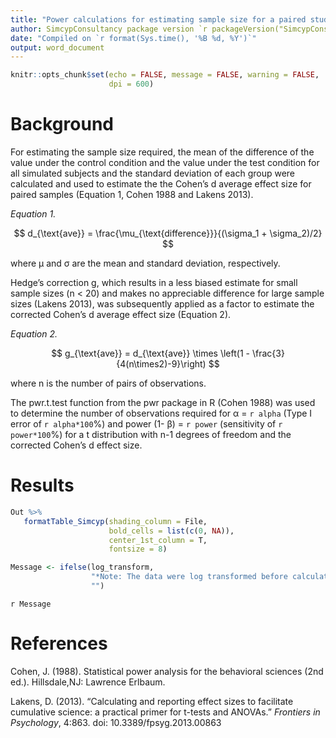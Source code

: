 ```yaml
---
title: "Power calculations for estimating sample size for a paired study design"
author: SimcypConsultancy package version `r packageVersion("SimcypConsultancy")`; `r sessionInfo()[[1]]$version.string`
date: "Compiled on `r format(Sys.time(), '%B %d, %Y')`"
output: word_document
---
```

```r

knitr::opts_chunk$set(echo = FALSE, message = FALSE, warning = FALSE, 
                      dpi = 600)

```


# Background

For estimating the sample size required, the mean of the difference of the value under the control condition and the value under the test condition for all simulated subjects and the standard deviation of each group were calculated and used to estimate the the Cohen's d average effect size for paired samples (Equation 1, Cohen 1988 and Lakens 2013). 

*Equation 1.* 

$$ d_{\text{ave}} = \frac{\mu_{\text{difference}}}{(\sigma_1 + \sigma_2)/2} $$

where &mu; and &sigma; are the mean and standard deviation, respectively. 

Hedge's correction g, which results in a less biased estimate for small sample sizes (n < 20) and makes no appreciable difference for large sample sizes (Lakens 2013), was subsequently applied as a factor to estimate the corrected Cohen's d average effect size (Equation 2). 

*Equation 2.* 

$$ g_{\text{ave}} = d_{\text{ave}} \times \left(1 - \frac{3}{4(n\times2)-9}\right) $$

where n is the number of pairs of observations. 

The pwr.t.test function from the pwr package in R (Cohen 1988) was used to determine the number of observations required for &alpha; = `r alpha` (Type I error of `r alpha*100`\%) and power (1- &beta;) = `r power` (sensitivity of `r power*100`\%) for a t distribution with n-1 degrees of freedom and the corrected Cohen's d effect size. 

# Results

```r

Out %>% 
   formatTable_Simcyp(shading_column = File, 
                      bold_cells = list(c(0, NA)), 
                      center_1st_column = T, 
                      fontsize = 8)


```

```r
Message <- ifelse(log_transform, 
                  "*Note: The data were log transformed before calculating effect size and N, so the means and standard deviations listed in the table are geometric.*", 
                  "")
```

`r Message`

# References 

Cohen, J. (1988). Statistical power analysis for the behavioral sciences (2nd ed.). Hillsdale,NJ: Lawrence Erlbaum.

Lakens, D. (2013). "Calculating and reporting effect sizes to facilitate cumulative science: a practical primer for t-tests and ANOVAs." *Frontiers in Psychology*, 4:863. doi: 10.3389/fpsyg.2013.00863 

